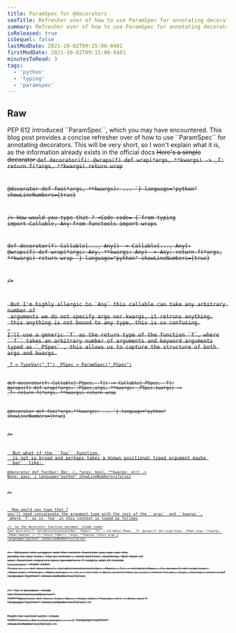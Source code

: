 ```yaml
---
title: ParamSpec for @decorators
seoTitle: Refresher over of how to use ParamSpec for annotating decorators.
summary: Refresher over of how to use ParamSpec for annotating decorators.
isReleased: true
isSequel: false
lastModDate: 2021-10-02T09:15:00-0401
firstModDate: 2021-10-02T09:15:00-0401
minutesToRead: 3
tags:
  - 'python'
  - 'typing'
  - 'paramspec'
---
```


<H2>Raw</H2>
<C>
    <L href="https://peps.python.org/pep-0612/">PEP 612</L>
    introduced ``ParamSpec``, which you may have encountered.
    This blog post provides a concise refresher over of how to use ``ParamSpec``
    for annotating decorators.
    This will be very short, so I won't explain what it is,  as the information already exists in the official docs
<S/>
Here's a simple decorator
</C>
<Code
  code=
{`from functools import wraps 

def decorator(f):
    @wraps(f)
    def wrap(*args, **kwargs) -> _T:
        return f(*args, **kwargs)
    return wrap

@decorator
def foo(*args, **kwargs):
    ...
`}
language="python"
showLineNumbers={true}

/>
<C>How would you type that ?</C>
<Code
  code=
{`from typing import  Callable, Any
from functools import wraps 

def decorator(f: Callable[..., Any]) -> Callable[..., Any]:
    @wraps(f)
    def wrap(*args: Any, **kwargs: Any) -> Any:
        return f(*args, **kwargs)
    return wrap
`}
language="python"
showLineNumbers={true}

/>

<C>
 But I'm highly allergic to `Any` this callable can take any arbitrary number of
 arguments we do not specify args nor kwargs, it retruns anything,
 this anything is not bound to any type, this is so confusing.
 <S3/>
I'll use a generic `T` as the return type of the function `f`, where
``f`` takes an arbitrary number of arguments and keyword arguments
typed as `_PSpec` , this allows us to capture the structure of both args and kwargs.
</C>
<Code
  code=
{`from typing import ParamSpec, TypeVar, Callable
from functools import wraps 


_T = TypeVar("_T")
_PSpec = ParamSpec("_PSpec")

def decorator(f: Callable[_PSpec, _T]) -> Callable[_PSpec, _T]:
    @wraps(f)
    def wrap(*args: _PSpec.args, **kwargs: _PSpec.kwargs) -> _T:
        return f(*args, **kwargs)
    return wrap

@decorator
def foo(*args,**kwargs):
    ...
`}
language="python"
showLineNumbers={true}

/>


<C>
  But what if the ``foo`` function 
  is not so broad and perhaps takes a known positional typed argument maybe ``bar`` like: 
</C>
<Code
  code=
{`class Bar:
	...
	
@decorator
def foo(bar: Bar, /, *args: bool, **kwargs: str) -> None:
    pass
`}
language="python"
showLineNumbers={false}

/>

<C>
  How would you type that ?
you'll need concatenate the argument type with the rest of the ``args`` and ``kwargs``,
 where `f` as in `foo` in this context is typed as follows
</C>
<Code
  code=
{`f: Callable[Concatenate[Bar, _PSpec], _T]) 
`}
language="python"
showLineNumbers={false}

/>
<C>
  So  the decorator function becomes 
</C>
<Code
  code=
{`def decorator(f: Callable[Concatenate[Bar, _PSpec], _T]) -> Callable[_PSpec, _T]:
    @wraps(f)
    def wrap(*args: _PSpec.args, **kwargs: _PSpec.kwargs) -> _T:
        return f(Bar(), *args, **kwargs)
    return wrap
`}
language="python"
showLineNumbers={false}

/>
<C>
Between the wrapper and the return function you can use the params as you like,
 log an action , send metrics, anything.
 But what if your function requires more parameters ? 
 simply add it inside `Concatenate`
</C>
<Code
  code=
{` class X:
    ...
def decorator(f: Callable[Concatenate[X,Bar, _PSpec], _T]) -> Callable[_PSpec, _T]:
    @wraps(f)
    def wrap(*args: _PSpec.args, **kwargs: _PSpec.kwargs) -> _T:
        x = X()
        bar = Bar()
        print(f'here is x:{x}')
        return f(x,bar, *args, **kwargs)
    return wrap
`}
language="python"
showLineNumbers={false}

/>
<C>
So ``f`` becomes 
</C>
<Code
  id="IntersectionObserver"
  code={`@decorator
def foo(x: X,bar: Bar,/, *args: bool, **kwargs: str) -> None:
    pass
`}
  language="python"
  showLineNumbers={false}
/>

<C>Might be called with.</C>
<Code
  code={`foo(X(),Bar(),True,kwarg1='...')
`}
  language="python"
  showLineNumbers={false}
/>